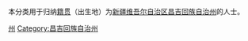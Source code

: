 {{Catnav|頁面分類|各種主題的頁面分類|依中国各省来作的分类|各地中国人|新疆人}}
{{Catnav|頁面分類|人物|各國人物|中国人|各地中国人|新疆人}}

本分类用于归纳[[籍贯|籍贯]]（出生地）为[[新疆维吾尔自治区|新疆维吾尔自治区]][[昌吉回族自治州|昌吉回族自治州]]的人士。

[[Category:新疆人|州]]
[[Category:昌吉回族自治州|Category:昌吉回族自治州]]